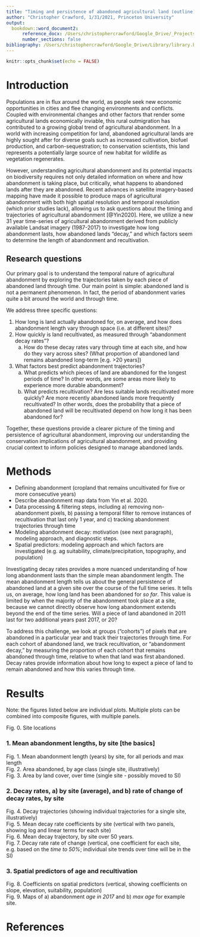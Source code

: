 ```yaml
---
title: "Timing and persistence of abandoned agricultural land (outline)"
author: "Christopher Crawford, 1/31/2021, Princeton University"
output: 
  bookdown::word_document2:
      reference_docx: /Users/christophercrawford/Google_Drive/_Projects/writing/scripts/word_style_ref.docx
      number_sections: false
bibliography: /Users/christophercrawford/Google_Drive/Library/library.bib
---
```


```r
knitr::opts_chunk$set(echo = FALSE)
```

# Introduction

Populations are in flux around the world, as people seek new economic opportunities in cities and flee changing environments and conflicts.
Coupled with environmental changes and other factors that render some agricultural lands economically inviable, this rural outmigration has contributed to a growing global trend of agricultural abandonment.
In a world with increasing competition for land, abandoned agricultural lands are highly sought after for diverse goals such as increased cultivation, biofuel production, and carbon-sequestration; to conservation scientists, this land represents a potentially large source of new habitat for wildlife as vegetation regenerates.

However, understanding agricultural abandonment and its potential impacts on biodiversity requires not only detailed information on where and how abandonment is taking place, but critically, what happens to abandoned lands after they are abandoned.
Recent advances in satellite imagery-based mapping have made it possible to produce maps of agricultural abandonment with both high spatial resolution and temporal resolution (which prior studies lack), allowing us to ask questions about the timing and trajectories of agricultural abandonment [@Yin2020].
Here, we utilize a new 31 year time-series of agricultural abandonment derived from publicly available Landsat imagery (1987-2017) to investigate how long abandonment lasts, how abandoned lands "decay," and which factors seem to determine the length of abandonment and recultivation.

## Research questions

Our primary goal is to understand the temporal nature of agricultural abandonment by exploring the trajectories taken by each piece of abandoned land through time.
Our main point is simple: abandoned land is not a permanent phenomenon.
In fact, the period of abandonment varies quite a bit around the world and through time.

We address three specific questions:

1. How long is land actually abandoned for, on average, and how does abandonment length vary through space (i.e. at different sites)?
2. How quickly is land recultivated, as measured through "abandonment decay rates"?
    a. How do these decay rates vary through time at each site, and how do they vary across sites? (What proportion of abandoned land remains abandoned long-term [e.g. >20 years])
3. What factors best predict abandonment trajectories?
    a. What predicts which pieces of land are abandoned for the longest periods of time? In other words, are some areas more likely to experience more durable abandonment?
    b. What predicts recultivation? Are less suitable lands recultivated more quickly? Are more recently abandoned lands more frequently recultivated? In other words, does the probability that a piece of abandoned land will be recultivated depend on how long it has been abandoned for?

Together, these questions provide a clearer picture of the timing and persistence of agricultural abandonment, improving our understanding the conservation implications of agricultural abandonment, and providing crucial context to inform policies designed to manage abandoned lands. 

# Methods

- Defining abandonment (cropland that remains uncultivated for five or more consecutive years)
- Describe abandonment map data from Yin et al. 2020.
- Data processing & filtering steps, including a) removing non-abandonment pixels, b) passing a temporal filter to remove instances of recultivation that last only 1 year, and c) tracking abandonment trajectories through time
- Modeling abandonment decay: motivation (see next paragraph), modeling approach, and diagnostic steps.
- Spatial predictors: modeling approach and which factors are investigated (e.g. ag suitability, climate/precipitation, topography, and population)

Investigating decay rates provides a more nuanced understanding of how long abandonment lasts than the simple mean abandonment length.
The mean abandonment length tells us about the general persistence of abandoned land at a given site over the course of the full time series. 
It tells us, on average, how long land has been abandoned for *so far*.
This value is limited by when the majority of the abandonment took place at a site, because we cannot directly observe how long abandonment extends beyond the end of the time series.
Will a piece of land abandoned in 2011 last for two additional years past 2017, or 20?

To address this challenge, we look at groups ("cohorts") of pixels that are abandoned in a particular year and track their trajectories through time.
For each cohort of abandoned land, we track recultivation, or "abandonment decay," by measuring the proportion of each cohort that remains abandoned through time, relative to when that land was first abandoned.
Decay rates provide information about how long to expect a piece of land to remain abandoned and how this varies through time. 

# Results

Note: the figures listed below are individual plots. Multiple plots can be combined into composite figures, with multiple panels.

Fig. 0. Site locations  

### 1. Mean abandonment lengths, by site [the basics]

Fig. 1. Mean abandonment length (years) by site, for all periods and max length  
Fig. 2. Area abandoned, by age class (single site, illustratively)  
Fig. 3. Area by land cover, over time (single site - possibly moved to SI)  

### 2. Decay rates, a) by site (average), and b) rate of change of decay rates, by site

Fig. 4. Decay trajectories (showing individual trajectories for a single site, illustratively)  
Fig. 5. Mean decay rate coefficients by site (vertical with two panels, showing log and linear terms for each site)  
Fig. 6. Mean decay trajectory, by site over 50 years.  
Fig. 7. Decay rate rate of change (vertical, one coefficient for each site, e.g. based on the *time to 50%*; individual site trends over time will be in the SI)  

### 3. Spatial predictors of age and recultivation

Fig. 8. Coefficients on spatial predictors (vertical, showing coefficients on slope, elevation, suitability, population)  
Fig. 9. Maps of a) abandonment *age in 2017* and b) *max age* for example site.  

# References
